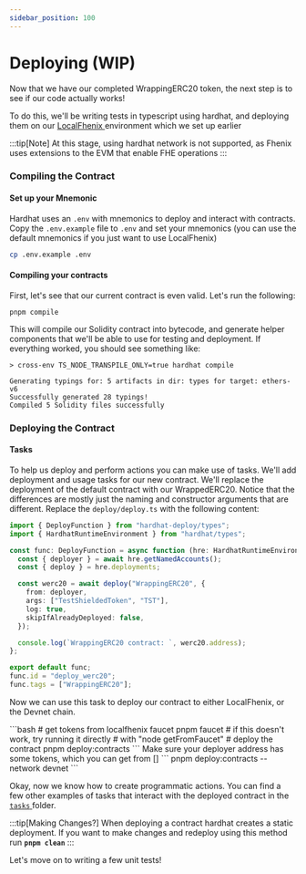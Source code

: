 ```yaml
---
sidebar_position: 100
---
```



# Deploying (WIP)

Now that we have our completed WrappingERC20 token, the next step is to see if our code actually works!

To do this, we'll be writing tests in typescript using hardhat, and deploying them on our [LocalFhenix ](../../devdocs/Setting%20Up%20Your%20Environment/Hardhat.md) environment which we set up earlier

:::tip[Note]
At this stage, using hardhat network is not supported, as Fhenix uses extensions to the EVM that enable FHE operations
:::

### Compiling the Contract

#### Set up your Mnemonic

Hardhat uses an `.env` with mnemonics to deploy and interact with contracts. Copy the `.env.example` file to `.env` and set your mnemonics (you can use the default mnemonics if you just want to use LocalFhenix)

```bash
cp .env.example .env
```

#### Compiling your contracts

First, let's see that our current contract is even valid. Let's run the following:

```
pnpm compile
```

This will compile our Solidity contract into bytecode, and generate helper components that we'll be able to use for testing and deployment. If everything worked, you should see something like:

```
> cross-env TS_NODE_TRANSPILE_ONLY=true hardhat compile

Generating typings for: 5 artifacts in dir: types for target: ethers-v6
Successfully generated 28 typings!
Compiled 5 Solidity files successfully
```

### Deploying the Contract

#### Tasks

To help us deploy and perform actions you can make use of tasks. We'll add deployment and usage tasks for our new contract. We'll replace the deployment of the default contract with our WrappedERC20. Notice that the differences are mostly just the naming and constructor arguments that are different. Replace the `deploy/deploy.ts` with the following content:

```typescript
import { DeployFunction } from "hardhat-deploy/types";
import { HardhatRuntimeEnvironment } from "hardhat/types";

const func: DeployFunction = async function (hre: HardhatRuntimeEnvironment) {
  const { deployer } = await hre.getNamedAccounts();
  const { deploy } = hre.deployments;

  const werc20 = await deploy("WrappingERC20", {
    from: deployer,
    args: ["TestShieldedToken", "TST"],
    log: true,
    skipIfAlreadyDeployed: false,
  });

  console.log(`WrappingERC20 contract: `, werc20.address);
};

export default func;
func.id = "deploy_werc20";
func.tags = ["WrappingERC20"];
```

Now we can use this task to deploy our contract to either LocalFhenix, or the Devnet chain.


<Tabs>
  <TabItem value="localfhenix" label="LocalFhenix" default>
    ```bash
# get tokens from localfhenix faucet
pnpm faucet
# if this doesn't work, try running it directly
# with "node getFromFaucet"
# deploy the contract
pnpm deploy:contracts
```
  </TabItem>
  <TabItem value="fhenix-Helium Testnet" label="Fhenix Helium Testnet">
    Make sure your deployer address has some tokens, which you can get from []
```
pnpm deploy:contracts --network devnet
```
  </TabItem>
</Tabs>

Okay, now we know how to create programmatic actions. You can find a few other examples of tasks that interact with the deployed contract in the [`tasks` ](https://github.com/FhenixProtocol/werc20-example/tree/main/tasks)folder.



:::tip[Making Changes?]
When deploying a contract hardhat creates a static deployment. If you want to make changes and redeploy using this method run **`pnpm clean`**
:::

Let's move on to writing a few unit tests!
